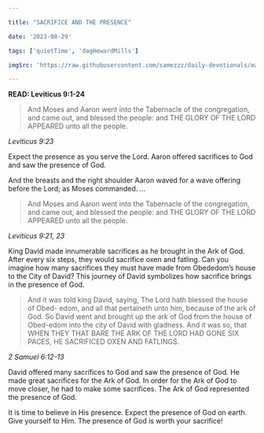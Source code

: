 ```yaml
---

title: "SACRIFICE AND THE PRESENCE"

date: '2023-08-29'

tags: ['quietTime', 'dagHewardMills']

imgSrc: 'https://raw.githubusercontent.com/samezzz/daily-devotionals/main/images/evangelist-dag.jpg'

---
```


**READ: Leviticus 9:1-24**

>And Moses and Aaron went into the Tabernacle of the congregation, and came out, and blessed the people: and THE GLORY OF THE LORD APPEARED unto all the people.

*Leviticus 9:23*

Expect the presence as you serve the Lord. Aaron offered sacrifices to God and saw the presence of God.

And the breasts and the right shoulder Aaron waved for a wave offering before the Lord; as Moses commanded. ...

>And Moses and Aaron went into the Tabernacle of the congregation, and came out, and blessed the people: and THE GLORY OF THE LORD APPEARED unto all the people.

*Leviticus 9:21, 23*

King David made innumerable sacrifices as he brought in the Ark of God. After every six steps, they would sacrifice oxen and fatling. Can you imagine how many sacrifices they must have made from Obededom’s house to the City of David? This journey of David symbolizes how sacrifice brings in the presence of God.

>And it was told king David, saying, The Lord hath blessed the house of Obed- edom, and all that pertaineth unto him, because of the ark of God. So David went and brought up the ark of God from the house of Obed-edom into the city of David with gladness. And it was so, that WHEN THEY THAT BARE THE ARK OF THE LORD HAD GONE SIX PACES, HE SACRIFICED OXEN AND FATLINGS.

*2 Samuel 6:12-13*

David offered many sacrifices to God and saw the presence of God. He made great sacrifices for the Ark of God. In order for the Ark of God to move closer, he had to make some sacrifices. The Ark of God represented the presence of God.

It is time to believe in His presence. Expect the presence of God on earth. Give yourself to Him. The presence of God is worth your sacrifice!

